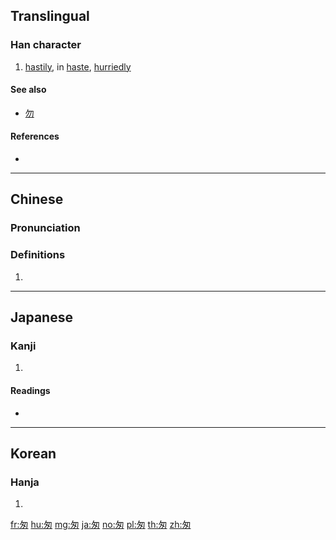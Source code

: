 {{also|怱|匁|勿}}
==Translingual==

===Han character===
{{Han char|rn=20|rad=勹|as=03|sn=5|four=27450|canj=PKK|ids=⿻勿丶}}

# [[hastily]], in [[haste]], [[hurriedly]]

====See also====
* {{l|mul|匁}} [[勿]]

====References====
* {{Han ref|kx=0151.031|dkj=02511|dj=0340.070|hdz=10257.020|uh=5306|ud=21254|bh=A55E|bd=42334}}

----

==Chinese==
{{zh-forms}}

===Pronunciation===
{{zh-pron
|m=cōng
|c=cung1
|h=pfs=
|md=
|mn=
|w=
|mc=y
|oc=y
|cat=
}}

===Definitions===
{{zh-hanzi}}

# {{rfdef|lang=zh}}

----

==Japanese==

===Kanji===
{{ja-kanji|grade=|rs=勹03}}

# {{defn|lang=ja|sort=勹03}}

====Readings====
* {{ja-readings|on=[[そう]] (sō)|kun=[[いそがしい]] (isogashii)}}

----

==Korean==

===Hanja===
{{ko-hanja|hangeul=총|rv=chong|mr=ch'ong}}

# {{defn|lang=ko|sort=勹03}}

[[fr:匆]]
[[hu:匆]]
[[mg:匆]]
[[ja:匆]]
[[no:匆]]
[[pl:匆]]
[[th:匆]]
[[zh:匆]]